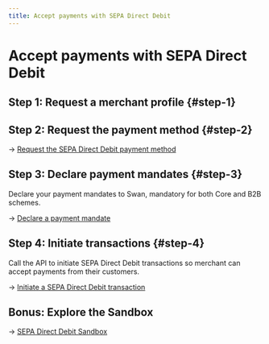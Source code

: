 ```yaml
---
title: Accept payments with SEPA Direct Debit
---
```


# Accept payments with SEPA Direct Debit

## Step 1: Request a merchant profile {#step-1}


<RequestMerchantProfileStep1 paymentMethod="SEPA Direct Debit" />

## Step 2: Request the payment method {#step-2}

→ [Request the SEPA Direct Debit payment method](./guide-request.mdx)

## Step 3: Declare payment mandates {#step-3}

Declare your payment mandates to Swan, mandatory for both Core and B2B schemes.

→ [Declare a payment mandate](./guide-declare.mdx)

## Step 4: Initiate transactions {#step-4}

Call the API to initiate SEPA Direct Debit transactions so merchant can accept payments from their customers.

→ [Initiate a SEPA Direct Debit transaction](./guide-initiate.mdx)

## Bonus: Explore the Sandbox

→ [SEPA Direct Debit Sandbox](./sandbox.mdx)